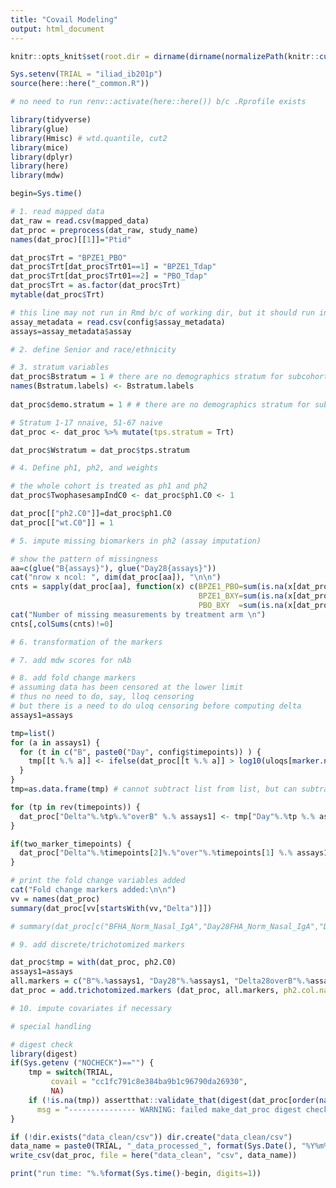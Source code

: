 ```yaml
---
title: "Covail Modeling"
output: html_document
---
```

  
```r
knitr::opts_knit$set(root.dir = dirname(dirname(normalizePath(knitr::current_input()))) )

Sys.setenv(TRIAL = "iliad_ib201p")
source(here::here("_common.R"))

# no need to run renv::activate(here::here()) b/c .Rprofile exists

library(tidyverse)
library(glue)
library(Hmisc) # wtd.quantile, cut2
library(mice)
library(dplyr)
library(here)
library(mdw)

begin=Sys.time()
```

```r
# 1. read mapped data 
dat_raw = read.csv(mapped_data)
dat_proc = preprocess(dat_raw, study_name)   
names(dat_proc)[[1]]="Ptid"

dat_proc$Trt = "BPZE1_PBO"
dat_proc$Trt[dat_proc$Trt01==1] = "BPZE1_Tdap"
dat_proc$Trt[dat_proc$Trt01==2] = "PBO_Tdap"
dat_proc$Trt = as.factor(dat_proc$Trt)
mytable(dat_proc$Trt)

# this line may not run in Rmd b/c of working dir, but it should run in console
assay_metadata = read.csv(config$assay_metadata)
assays=assay_metadata$assay
```


```r
# 2. define Senior and race/ethnicity

```


```r
# 3. stratum variables
dat_proc$Bstratum = 1 # there are no demographics stratum for subcohort sampling
names(Bstratum.labels) <- Bstratum.labels
  
dat_proc$demo.stratum = 1 # # there are no demographics stratum for subcohort sampling

# Stratum 1-17 nnaive, 51-67 naive
dat_proc <- dat_proc %>% mutate(tps.stratum = Trt)

dat_proc$Wstratum = dat_proc$tps.stratum

```

```r
# 4. Define ph1, ph2, and weights

# the whole cohort is treated as ph1 and ph2
dat_proc$TwophasesampIndC0 <- dat_proc$ph1.C0 <- 1

dat_proc[["ph2.C0"]]=dat_proc$ph1.C0
dat_proc[["wt.C0"]] = 1

```


```r
# 5. impute missing biomarkers in ph2 (assay imputation)

# show the pattern of missingness
aa=c(glue("B{assays}"), glue("Day28{assays}"))
cat("nrow x ncol: ", dim(dat_proc[aa]), "\n\n")
cnts = sapply(dat_proc[aa], function(x) c(BPZE1_PBO=sum(is.na(x[dat_proc$Trt=="BPZE1_PBO"])), 
                                          BPZE1_BXY=sum(is.na(x[dat_proc$Trt=="BPZE1_BXY"])),
                                          PBO_BXY  =sum(is.na(x[dat_proc$Trt=="PBO_BXY"]))))
cat("Number of missing measurements by treatment arm \n")
cnts[,colSums(cnts)!=0]
```


```r
# 6. transformation of the markers
```


```r
# 7. add mdw scores for nAb
```


```r
# 8. add fold change markers
# assuming data has been censored at the lower limit
# thus no need to do, say, lloq censoring
# but there is a need to do uloq censoring before computing delta
assays1=assays

tmp=list()
for (a in assays1) {
  for (t in c("B", paste0("Day", config$timepoints)) ) {
    tmp[[t %.% a]] <- ifelse(dat_proc[[t %.% a]] > log10(uloqs[marker.name.to.assay(t %.% a)]), log10(uloqs[marker.name.to.assay(t %.% a)]), dat_proc[[t %.% a]])
  }
}
tmp=as.data.frame(tmp) # cannot subtract list from list, but can subtract data frame from data frame

for (tp in rev(timepoints)) {
  dat_proc["Delta"%.%tp%.%"overB" %.% assays1] <- tmp["Day"%.%tp %.% assays1] - tmp["B" %.% assays1]
}   

if(two_marker_timepoints) {
  dat_proc["Delta"%.%timepoints[2]%.%"over"%.%timepoints[1] %.% assays1] <- tmp["Day"%.% timepoints[2]%.% assays1] - tmp["Day"%.%timepoints[1] %.% assays1]
}

# print the fold change variables added
cat("Fold change markers added:\n\n")
vv = names(dat_proc)
summary(dat_proc[vv[startsWith(vv,"Delta")]])

# summary(dat_proc[c("BFHA_Norm_Nasal_IgA","Day28FHA_Norm_Nasal_IgA","Delta28overBFHA_Norm_Nasal_IgA")])

```


```r
# 9. add discrete/trichotomized markers

dat_proc$tmp = with(dat_proc, ph2.C0) 
assays1=assays
all.markers = c("B"%.%assays1, "Day28"%.%assays1, "Delta28overB"%.%assays1)
dat_proc = add.trichotomized.markers (dat_proc, all.markers, ph2.col.name="tmp", wt.col.name="wt.C0", verbose=T)

```


```r
# 10. impute covariates if necessary
```


```r
# special handling 
```


```r
# digest check
library(digest)
if(Sys.getenv ("NOCHECK")=="") {    
    tmp = switch(TRIAL,
         covail = "cc1fc791c8e384ba9b1c96790da26930",
         NA)    
    if (!is.na(tmp)) assertthat::validate_that(digest(dat_proc[order(names(dat_proc))])==tmp, 
      msg = "--------------- WARNING: failed make_dat_proc digest check. new digest "%.%digest(dat_proc[order(names(dat_proc))])%.%' ---------------')   
}

if (!dir.exists("data_clean/csv")) dir.create("data_clean/csv")
data_name = paste0(TRIAL, "_data_processed_", format(Sys.Date(), "%Y%m%d"), ".csv")
write_csv(dat_proc, file = here("data_clean", "csv", data_name))

print("run time: "%.%format(Sys.time()-begin, digits=1))

```